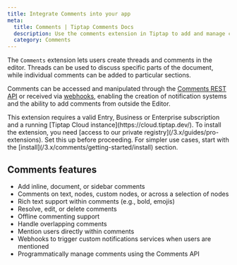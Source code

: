 ```yaml
---
title: Integrate Comments into your app
meta:
  title: Comments | Tiptap Comments Docs
  description: Use the comments extension in Tiptap to add and manage comments in your Editor or via the REST API or Webhooks. More in the docs!
  category: Comments
---
```



The `Comments` extension lets users create threads and comments in the editor. Threads can be used to discuss specific parts of the document, while individual comments can be added to particular sections.

Comments can be accessed and manipulated through the [Comments REST API](/3.x/comments/integrate/rest-api) or received via [webhooks](/3.x/comments/integrate/webhook), enabling the creation of notification systems and the ability to add comments from outside the Editor.

<Callout title="Subscription required" variant="warning">
  This extension requires a valid Entry, Business or Enterprise subscription and a running [Tiptap
  Cloud instance](https://cloud.tiptap.dev/). To install the extension, you need [access to our
  private registry](/3.x/guides/pro-extensions). Set this up before proceeding.
</Callout>

<CodeDemo isPro path="/Extensions/Comments?inline=false&hideSource=false" />
For simpler use cases, start with the [install](/3.x/comments/getting-started/install) section.

## Comments features

- Add inline, document, or sidebar comments
- Comments on text, nodes, custom nodes, or across a selection of nodes
- Rich text support within comments (e.g., bold, emojis)
- Resolve, edit, or delete comments
- Offline commenting support
- Handle overlapping comments
- Mention users directly within comments
- Webhooks to trigger custom notifications services when users are mentioned
- Programmatically manage comments using the Comments API
